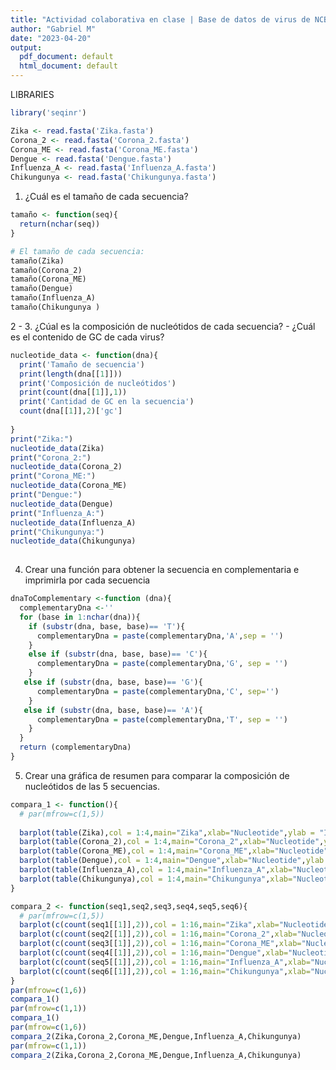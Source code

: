 ---
title: "Actividad colaborativa en clase | Base de datos de virus de NCBI"
author: "Gabriel M"
date: "2023-04-20"
output:
  pdf_document: default
  html_document: default
---
LIBRARIES
```{r}
library('seqinr')
```

```{r}
Zika <- read.fasta('Zika.fasta')
Corona_2 <- read.fasta('Corona_2.fasta')
Corona_ME <- read.fasta('Corona_ME.fasta')
Dengue <- read.fasta('Dengue.fasta')
Influenza_A <- read.fasta('Influenza_A.fasta')
Chikungunya <- read.fasta('Chikungunya.fasta')

```

1. ¿Cuál es el tamaño de cada secuencia?
```{r}
tamaño <- function(seq){
  return(nchar(seq))
}

# El tamaño de cada secuencia:
tamaño(Zika)
tamaño(Corona_2)
tamaño(Corona_ME)
tamaño(Dengue)
tamaño(Influenza_A)
tamaño(Chikungunya )
```
2 - 3. ¿Cúal es la composición de nucleótidos de cada secuencia? - ¿Cuál es el contenido de GC de cada virus?
```{r}
nucleotide_data <- function(dna){
  print('Tamaño de secuencia')
  print(length(dna[[1]]))
  print('Composición de nucleótidos')
  print(count(dna[[1]],1))
  print('Cantidad de GC en la secuencia')
  count(dna[[1]],2)['gc']
  
}
print("Zika:")
nucleotide_data(Zika)
print("Corona_2:")
nucleotide_data(Corona_2)
print("Corona_ME:")
nucleotide_data(Corona_ME)
print("Dengue:")
nucleotide_data(Dengue)
print("Influenza_A:")
nucleotide_data(Influenza_A)
print("Chikungunya:")
nucleotide_data(Chikungunya)
 
```

4. Crear una función para obtener la secuencia en complementaria e imprimirla por cada secuencia
```{r}
dnaToComplementary <-function (dna){
  complementaryDna <-''
  for (base in 1:nchar(dna)){
    if (substr(dna, base, base)== 'T'){
      complementaryDna = paste(complementaryDna,'A',sep = '')
    }
    else if (substr(dna, base, base)== 'C'){
      complementaryDna = paste(complementaryDna,'G', sep = '')   
    }
   else if (substr(dna, base, base)== 'G'){
      complementaryDna = paste(complementaryDna,'C', sep='')
    }
   else if (substr(dna, base, base)== 'A'){
      complementaryDna = paste(complementaryDna,'T', sep = '')   
    }
  }
  return (complementaryDna)
}
```
5. Crear una gráfica de resumen para comparar la composición de nucleótidos de las 5 secuencias.
```{r}
compara_1 <- function(){
  # par(mfrow=c(1,5))
  
  barplot(table(Zika),col = 1:4,main="Zika",xlab="Nucleotide",ylab = "Instances of Nucleotide")
  barplot(table(Corona_2),col = 1:4,main="Corona_2",xlab="Nucleotide",ylab = "Instances of Nucleotide")
  barplot(table(Corona_ME),col = 1:4,main="Corona_ME",xlab="Nucleotide",ylab = "Instances of Nucleotide")
  barplot(table(Dengue),col = 1:4,main="Dengue",xlab="Nucleotide",ylab = "Instances of Nucleotide")
  barplot(table(Influenza_A),col = 1:4,main="Influenza_A",xlab="Nucleotide",ylab = "Instances of Nucleotide")
  barplot(table(Chikungunya),col = 1:4,main="Chikungunya",xlab="Nucleotide",ylab = "Instances of Nucleotide")
}

compara_2 <- function(seq1,seq2,seq3,seq4,seq5,seq6){
  # par(mfrow=c(1,5))
  barplot(c(count(seq1[[1]],2)),col = 1:16,main="Zika",xlab="Nucleotide Pairs",ylab = "Instances of Nucleotide")
  barplot(c(count(seq2[[1]],2)),col = 1:16,main="Corona_2",xlab="Nucleotide Pairs",ylab = "Instances of Nucleotide")
  barplot(c(count(seq3[[1]],2)),col = 1:16,main="Corona_ME",xlab="Nucleotide Pairs",ylab = "Instances of Nucleotide")
  barplot(c(count(seq4[[1]],2)),col = 1:16,main="Dengue",xlab="Nucleotide Pairs",ylab = "Instances of Nucleotide")
  barplot(c(count(seq5[[1]],2)),col = 1:16,main="Influenza_A",xlab="Nucleotide Pairs",ylab = "Instances of Nucleotide")
  barplot(c(count(seq6[[1]],2)),col = 1:16,main="Chikungunya",xlab="Nucleotide Pairs",ylab = "Instances of Nucleotide")
}
par(mfrow=c(1,6))
compara_1()
par(mfrow=c(1,1))
compara_1()
par(mfrow=c(1,6))
compara_2(Zika,Corona_2,Corona_ME,Dengue,Influenza_A,Chikungunya)
par(mfrow=c(1,1))
compara_2(Zika,Corona_2,Corona_ME,Dengue,Influenza_A,Chikungunya)

```
